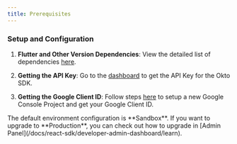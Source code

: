 ```yaml
---
title: Prerequisites
---
```



### Setup and Configuration

1. **Flutter and Other Version Dependencies**: View the detailed list of dependencies [here](https://github.com/okto-hq/okto-sdk-flutter-template-app/blob/main/pubspec.yaml).

2. **Getting the API Key**: Go to the [dashboard](https://dashboard.okto.tech/) to get the API Key for the Okto SDK.

3. **Getting the Google Client ID**: Follow steps [here](/docs/flutter-sdk/advanced-sdk-config/authenticate-users/google-oauth/learn) to setup a new Google Console Project and get your Google Client ID.

<Callout title="Default Environment">
    The default environment configuration is **Sandbox**. If you want to upgrade to **Production**, you can check out how to upgrade in [Admin Panel](/docs/react-sdk/developer-admin-dashboard/learn).
</Callout>
